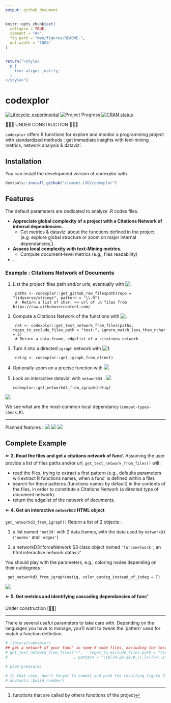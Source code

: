 ```yaml
---
output: github_document
---
```


```r
knitr::opts_chunk$set(
  collapse = TRUE,
  comment = "#>",
  fig.path = "man/figures/README-",
  out.width = "100%"
)


return("<style>
  p {
    text-align: justify;
  }
</style>")

```

# codexplor
<!-- badges: start -->
[![Lifecycle: experimental](https://img.shields.io/badge/lifecycle-experimental-orange.svg)](https://lifecycle.r-lib.org/articles/stages.html#experimental)
![Project Progress](https://img.shields.io/badge/R-black)
[![CRAN status](https://www.r-pkg.org/badges/version/codexplor)](https://CRAN.R-project.org/package=codexplor)
<!-- badges: end -->

🧰🔧🔨 UNDER CONSTRUCTION 🧰🔧🔨

`codexplor` offers R functions for explore and monitor a programming project with standardized methods : get immediate insights with text-mining metrics, network analysis & dataviz'. 

## Installation
You can install the development version of codexplor with

``` r
devtools::install_github("clement-LVD/codexplor")
```

## Features
The default parameters are dedicated to analyze .R codes files. 

- **Appreciate global complexity of a project with a Citations Network of internal dependencies.** 
    - Get metrics & dataviz' about the functions defined in the project (e.g. explore global structure or zoom on major internal dependancies^[functions that are called by others functions of the project]).
- **Assess local complexity with text-Mining metrics.** 
  - Compute document-level metrics (e.g., files readability)
- ...

### Example : Citations Network of Documents 

1. List the project' files path and/or urls, eventually with ![.](https://img.shields.io/badge/{Scraping}-bold?style=flat&logoColor=black&logoSize=2&label=get-github-raw-filespath()&labelColor=green&color=black)


        paths <- codexplor::get_github_raw_filespath(repo = "tidyverse/stringr", pattern = "\\.R")
        #  Return a list of char. => url of .R files from https://raw.githubusercontent.com/ 


2. Compute a Citations Network of the functions with   ![.](https://img.shields.io/badge/{Method}-bold?style=flat&logoColor=black&logoSize=2&label=get-text-network-from-files()&labelColor=yellow&color=black)

        net <- codexplor::get_text_network_from_files(paths,  regex_to_exclude_files_path = "test-", ignore_match_less_than_nchar = 5)
        # Return a data.frame, edgelist of a citations network

3. Turn it into a directed `igraph`  network with ![1.](https://img.shields.io/badge/{igraph}-bold?style=flat&logoColor=black&logoSize=2&label=get-igraph-from-df()&labelColor=green&color=black)

        netig <- codexplor::get_igraph_from_df(net) 

5. Optionally zoom on a precise function with 
![](https://img.shields.io/badge/{igraph}-bold?style=flat&logoColor=black&logoSize=2&label=filter-igraph-egonetwork()&labelColor=green&color=black)

4. Look an interactive dataviz' with `networkD3` : ![](https://img.shields.io/badge/{Dataviz}-bold?style=flat&logoColor=black&logoSize=2&label=get-networkd3-from_igraph()&labelColor=yellow&color=black)

       codexplor::get_networkd3_from_igraph(netig) 


![](man/figures/example_net3d_dataviz.png)

We see what are the most-common local dependancy (`compat-types-check.R`).

---

Planned features : 
![](https://img.shields.io/badge/{Method}-bold?style=flat&logoColor=black&logoSize=2&label=Text-mining&labelColor=orange&color=black)
![](https://img.shields.io/badge/{Export}-bold?style=flat&logoColor=black&logoSize=2&label=Reporting&labelColor=orange&color=black)
![](https://img.shields.io/badge/{Export}-bold?style=flat&logoColor=black&logoSize=2&label=Network-advanced&labelColor=orange&color=black)


## Complete Example 
    
⏩ **2. Read the files and get a citations network of func'.**
 Assuming the user provide a list of files paths and/or url, `get_text_network_from_files()` will :

- read the files, trying to extract a first pattern (e.g., defaults parameters will extract R functions names, when a func' is defined within a file). 
- search for these patterns (functions names by default) in the contents of the files, in order to constitute a Citations Network (a directed type of document network).
- return the edgelist of the network of *documents*.
 

⏩ **4. Get an interactive `networkD3` HTML object**

 
`get_networkd3_from_igraph()` Return a list of 2 objects : 

1. a list named `'net3d'` with 2 data.frames, with the data used by `networkD3` (`'nodes'` and `'edges'`)

2. a networkD3::forceNetwork S3 class object named `'forcenetwork'`, an html interactive network dataviz'

You should play with the parameters, e.g., coloring nodes depending on their outdegrees :

     get_networkd3_from_igraph(netig, color_outdeg_instead_of_indeg = T) 

![](man/figures/example_net3d_dataviz2.png)


⏩ **5. Get metrics and identifying cascading dependancies of func'**

Under construction [🔧🔨]

---
There is several useful parameters to take care with. Depending on the languages you have to manage, you'll want to tweak the 'pattern' used for match a function definition.

<!--
> `codexplor` help you to manage and analyze a programming project, giving you tools to figure out the big picture and to find the little wrench in the (net)work. 

> **Usecases 1.** As a head of a dozens of persons (non-tech) team', I have to dev' actively on the long run. codexplor help me to get the big picture of a large programming project quickly, with instant metrics & insights. Thanks to the network analysis and dataviz', I have deep insights about the project, such as for identifying theoritical vulnerability, for choosing where to start a polishing loop, but also for following a programming project over the long run. 

> **Usecases 2.** I can show the network or a small part of the network to the dev' and tech' profiles during our meetings or event prez'.

> **Usecases 3.** codexplor add insights on a particular function, as an help for the dev' when it come back on a project after a while (e.g., list all the local dependancies of a function and the functions that call it as a local dependancy).

-->
 
```r
# library(codexplor)
## get a network of your func' in some R code files, excluding the test- from testthat
# get_text_network_from_files("~",   regex_to_exclude_files_path = "test-"
#                             , pattern = "\\b([A-Za-z0-9_\\.]+)(?=\\s*(?:<-)\\s*function)" ) #here we define a capture-regex for extracting the texte before '<- function'

```


```r
# plot(pressure)

# In that case, don't forget to commit and push the resulting figure files, so they display on GitHub and CRAN.
# devtools::build_readme()
```

<!-- *Usecases of a quick programming project understanding*. codexplor goal is to *quickly* analyse your developing project, in order to *gain* time of comprehension, made your documentation, dataviz' of your project, etc. The features offered are crafted for coordinate large programming project, made helper func' for new colleagues and/or future you, formally identifying your higher-level func' and/or the most-frequently used as dependancies... and other handy features for priorizing your work by quickly figure out 'where' you have to pay attention. For example, before to change a parameter name in a func', you want to check what are the func' that used the one you want to modify. Same for changing the returned content or the behavior of a func' : you want to check which ones used this func' that you want to modify. You also want to offer an easy way to understand the chaining of your custom func'. -->
